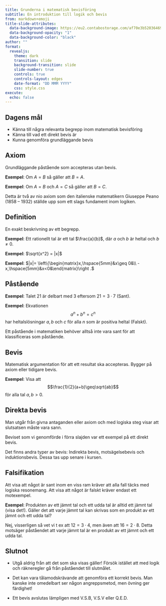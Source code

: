 ---
title: Grunderna i matematisk bevisföring
subtitle: En introduktion till logik och bevis
from: markdown+emoji
title-slide-attributes:
  data-background-image: https://eu2.contabostorage.com/af70e3b52036469c80229e6ec67d4d95:nika-assets/slidesimages/backgrounds/wavy_background.png
  data-background-opacity: "1"
  data-background-color: "black"
author: ""
format:
  revealjs:
    theme: dark
    transition: slide
    background-transition: slide
    slide-number: true
    controls: true
    controls-layout: edges
    date-format: "DD MMM YYYY"
    css: style.css
execute: 
  echo: false
---

## Dagens mål

* Känna till några relevanta begrepp inom matematisk bevisföring
* Känna till vad ett direkt bevis är
* Kunna genomföra grundläggande bevis


## Axiom

:::{.double-v-space}
:::

Grundläggande påstående som accepteras utan bevis.

:::{.v-space}
:::
**Exempel**: Om $A=B$ så gäller att $B=A$.

**Exempel**: Om $A=B$ och $A=C$ så gäller att $B=C$.

:::{.v-space}
:::
Detta är två av nio axiom som den italienske matematikern Giuseppe Peano
(1858 -- 1932) ställde upp som ett slags fundament inom logiken.

## Definition

:::{.double-v-space}
:::
En exakt beskrivning av ett begrepp.

:::{.v-space}
:::
**Exempel**: Ett rationellt tal är ett tal $\frac{a}{b}$, där $a$ och $b$ är
heltal och $b\neq 0$.

:::{.v-space}
:::
**Exempel**: $\sqrt{x^2} = |x|$

:::{.v-space}
:::
**Exempel**: $|x|= \left\{\begin{matrix}x,\hspace{5mm}&x\geq 0&\\
-x,\hspace{5mm}&x<0&\end{matrix}\right .$

## Påstående

:::{.double-v-space}
:::
**Exempel**: Talet $21$ är delbart med $3$ eftersom $21=3\cdot 7$ (Sant).

:::{.v-space}
:::
**Exempel**: Ekvationen $$a^n+b^n=c^n$$ har heltalslösningar $a,b$ och $c$ för
alla $n$ som är positiva heltal (Falskt).

Ett påstående i matematiken behöver alltså inte vara sant för att klassificeras
som påstående.

## Bevis

:::{.double-v-space}
:::
Matematisk argumentation för att ett resultat ska accepteras. Bygger på axiom
eller tidigare bevis.

:::{.v-space}
:::
**Exempel**: Visa att $$\frac{1}{2}(a+b)\geq\sqrt{ab}$$
för alla tal $a,b>0$.

## Direkta bevis

:::{.double-v-space}
:::
Man utgår från givna antaganden eller axiom och med logiska steg visar att
slutsatsen måste vara sann.

:::{.v-space}
:::
Beviset som vi genomförde i förra slajden var ett exempel på ett direkt bevis.

Det finns andra typer av bevis: Indirekta bevis, motsägelsebevis och
induktionsbevis. Dessa tas upp senare i kursen.

## Falsifikation

:::{.v-space}
:::
Att visa att något är sant inom en viss ram kräver att alla fall täcks med
logiska resonemang. Att visa att något är falskt kräver endast ett motexempel.

:::{.vspace}
:::
**Exempel**: Produkten av ett jämnt tal och ett udda tal är alltid ett jämnt
tal (visa det!). Gäller det att varje jämnt tal kan skrivas som en produkt av
ett jämnt och ett udda tal?

Nej, visserligen så vet vi t ex att $12=3\cdot 4$, men även att $16=2\cdot 8$.
Detta motsäger påståendet att varje jämnt tal är en produkt av ett jämnt och
ett udda tal.

## Slutnot

* Utgå aldrig från att det som ska visas gäller! Försök istället att med logik
och räkneregler gå från påståendet till slutmålet.

* Det kan vara tålamodskrävande att genomföra ett korrekt bevis. Man kanske inte
omedelbart ser någon angreppsmetod, men övning ger färdighet!

* Ett bevis avslutas lämpligen med V.S.B, V.S.V eller Q.E.D.

